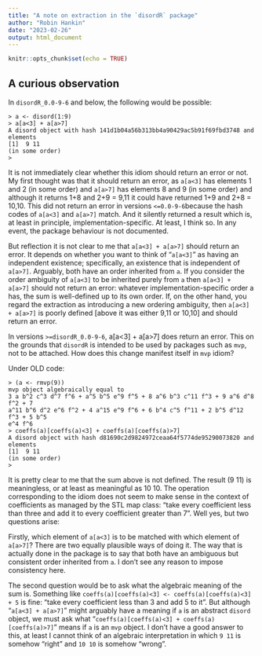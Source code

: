 ```yaml
---
title: "A note on extraction in the `disordR` package"
author: "Robin Hankin"
date: "2023-02-26"
output: html_document
---
```


```r
knitr::opts_chunk$set(echo = TRUE)
```

## A curious observation

In `disordR_0.0-9-6` and below, the following would be possible:

```
> a <- disord(1:9)
> a[a<3] + a[a>7]
A disord object with hash 141d1b04a56b313bb4a90429ac5b91f69fbd3748 and elements
[1]  9 11
(in some order)
> 
```

It is not immediately clear whether this idiom should return an error or not.  My first thought was that it should return an error, as `a[a<3]` has elements 1 and 2 (in some order) and `a[a>7]` has elements 8 and 9 (in some order) and although it returns 1+8 and 2+9 = 9,11 it could have returned 1+9 and 2+8 = 10,10.  This did not return an error in versions `<=0.0-9-6`because the hash codes of `a[a<3]` and `a[a>7]` match.  And it silently returned a result which is, at least in principle, implementation-specific. At least, I think so. In any event, the package behaviour is not documented.

But reflection it is not clear to me that `a[a<3] + a[a>7]`  should return an error.  It depends on whether you want to think of "`a[a<3]`" as having an independent existence; specifically, an existence that is independent of `a[a>7]`. Arguably, both have an order inherited from `a`. If you consider the order ambiguity of `a[a<3]` to be inherited purely from `a` then `a[a<3] + a[a>7]` should not return an error: whatever implementation-specific order a has, the sum is well-defined up to its own order. If, on the other hand, you regard the extraction as introducing a new ordering ambiguity, then `a[a<3] + a[a>7]` is poorly defined [above it was either 9,11 or 10,10] and should return an error.

In
versions `>=disordR_0.0-9-6`,  a[a<3] + a[a>7] does return an error.  This on the grounds that `disordR` is intended to be used by packages such as `mvp`, not to be attached.  How does this change manifest itself in `mvp` idiom?

Under OLD code:

```
> (a <- rmvp(9))
mvp object algebraically equal to
3 a b^2 c^3 d^7 f^6 + a^5 b^5 e^9 f^5 + 8 a^6 b^3 c^11 f^3 + 9 a^6 d^8 f^2 + 7
a^11 b^6 d^2 e^6 f^2 + 4 a^15 e^9 f^6 + 6 b^4 c^5 f^11 + 2 b^5 d^12 f^3 + 5 b^5
e^4 f^6
> coeffs(a)[coeffs(a)<3] + coeffs(a)[coeffs(a)>7]
A disord object with hash d81690c2d9824972ceaa64f5774de95290073820 and elements
[1]  9 11
(in some order)
>
```

It is pretty clear to me that the sum above is not defined. The result (9 11) is meaningless, or at least as meaningful as 10 10. The operation corresponding to the idiom does not seem to make sense in the context of coefficients as managed by the STL map class: "take every coefficient less than three and add it to every coefficient greater than 7".  Well yes, but two questions arise:

Firstly, which element of `a[a<3]` is to be matched with which element of `a[a>7]`?  There are two equally plausible ways of doing it.  The way that is actually done in the package is to say that both have an ambiguous but consistent order inherited from `a`.  I don't see any reason to impose consistency here.

The second question would be to ask what the algebraic meaning of the sum is.  Something like `coeffs(a)[coeffs(a)<3] <- coeffs(a)[coeffs(a)<3] + 5` is fine: "take every coefficient less than 3 and add 5 to it".  But although "`a[a<3] + a[a>7]`" might arguably have a meaning if `a` is an abstract `disord` object, we must ask what  "`coeffs(a)[coeffs(a)<3] + coeffs(a)[coeffs(a)>7]`" means if `a` is an `mvp` object.  I don't have a good answer to this, at least I cannot think of an algebraic interpretation in which `9 11` is somehow "right" and `10 10` is somehow "wrong".

